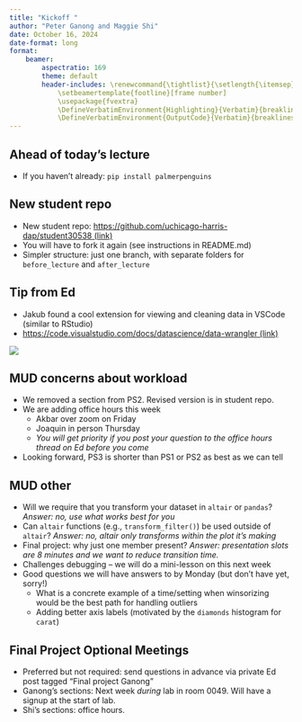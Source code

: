 ```yaml
---
title: "Kickoff "
author: "Peter Ganong and Maggie Shi"
date: October 16, 2024
date-format: long
format: 
    beamer:
        aspectratio: 169
        theme: default
        header-includes: \renewcommand{\tightlist}{\setlength{\itemsep}{3ex}\setlength{\parskip}{0pt}}
            \setbeamertemplate{footline}[frame number]
            \usepackage{fvextra}
            \DefineVerbatimEnvironment{Highlighting}{Verbatim}{breaklines,commandchars=\\\{\}}
            \DefineVerbatimEnvironment{OutputCode}{Verbatim}{breaklines,commandchars=\\\{\}}
---
```


## Ahead of today's lecture
* If you haven't already: `pip install palmerpenguins` 

## New student repo
* New student repo:  [https://github.com/uchicago-harris-dap/student30538  (link)](https://github.com/uchicago-harris-dap/student30538)
* You will have to fork it again (see instructions in README.md)
* Simpler structure: just one branch, with separate folders for `before_lecture` and `after_lecture`

## Tip from Ed
* Jakub found a cool extension for viewing and cleaning data in VSCode (similar to RStudio)
* [https://code.visualstudio.com/docs/datascience/data-wrangler (link)](https://code.visualstudio.com/docs/datascience/data-wrangler)

![](pictures/datawrangler.png)

## MUD concerns about workload
* We removed a section from PS2. Revised version is in student repo.
* We are adding office hours this week
    * Akbar over zoom on Friday
    * Joaquin in person Thursday
    * *You will get priority if you post your question to the office hours thread on Ed before you come*
* Looking forward, PS3 is shorter than PS1 or PS2 as best as we can tell

## MUD other
* Will we require that you transform your dataset in `altair` or `pandas`? _Answer: no, use what works best for you_
* Can `altair` functions (e.g., `transform_filter()`) be used outside of `altair`? _Answer: no, altair only transforms within the plot it's making_
* Final project: why just one member present? _Answer: presentation slots are 8 minutes and we want to reduce transition time. _
* Challenges debugging -- we will do a mini-lesson on this next week
* Good questions we will have answers to by Monday (but don't have yet, sorry!)
    * What is a concrete example of a time/setting when winsorizing would be the best path for handling outliers
    * Adding better axis labels (motivated by the `diamonds` histogram for `carat`)

## Final Project Optional Meetings
* Preferred but not required: send questions in advance via private Ed post tagged "Final project Ganong"
* Ganong's sections: Next week *during* lab in room 0049. Will have a signup at the start of lab.
* Shi's sections: office hours.